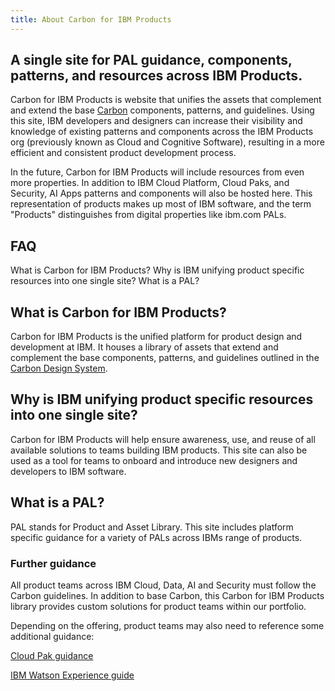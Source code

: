 ```yaml
---
title: About Carbon for IBM Products
---
```


## A single site for PAL guidance, components, patterns, and resources across IBM Products.

Carbon for IBM Products is website that unifies the assets that complement and extend the base [Carbon](https://www.carbondesignsystem.com) components, patterns, and guidelines. Using this site, IBM developers and designers can increase their visibility and knowledge of existing patterns and components across the IBM Products org (previously known as Cloud and Cognitive Software), resulting in a more efficient and consistent product development process.

In the future, Carbon for IBM Products will include resources from even more properties. In addition to IBM Cloud Platform, Cloud Paks, and Security, AI Apps patterns and components will also be hosted here. This representation of products makes up most of IBM software, and the term "Products" distinguishes from digital properties like ibm.com PALs.

## FAQ

<AnchorLinks>
  <AnchorLink>What is Carbon for IBM Products?</AnchorLink>
  <AnchorLink>Why is IBM unifying product specific resources into one single site?</AnchorLink>
  <AnchorLink>What is a PAL?</AnchorLink>
</AnchorLinks>

## What is Carbon for IBM Products? 

Carbon for IBM Products is the unified platform for product design and development at IBM. It houses a library of assets that extend and complement the base components, patterns, and guidelines outlined in the [Carbon Design System](https://www.carbondesignsystem.com).

## Why is IBM unifying product specific resources into one single site? 

Carbon for IBM Products will help ensure awareness, use, and reuse of all available solutions to teams building IBM products. This site can also be used as a tool for teams to onboard and introduce new designers and developers to IBM software.

## What is a PAL? 

PAL stands for Product and Asset Library. This site includes platform specific guidance for a variety of PALs across IBMs range of products.

### Further guidance

All product teams across IBM Cloud, Data, AI and Security must follow the Carbon
guidelines. In addition to base Carbon, this Carbon for IBM Products library provides
custom solutions for product teams within our portfolio.

Depending on the offering, product teams may also need to reference some additional
guidance:

[Cloud Pak guidance](/cloud-paks/navigation/usage/)<br />

<a href="https://www.ibm.com/brand/systems/watson/">
  IBM Watson Experience guide
  <Launch16 fill="#0F62FE" style="vertical-align:middle; margin: 0 2px 2px 0" />
</a>
